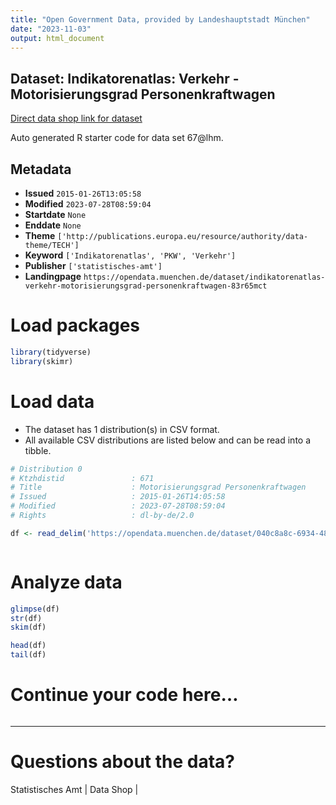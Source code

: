 ```yaml
---
title: "Open Government Data, provided by Landeshauptstadt München"
date: "2023-11-03"
output: html_document
---
```


## Dataset: Indikatorenatlas: Verkehr - Motorisierungsgrad Personenkraftwagen

[Direct data shop link for dataset](https://opendata.muenchen.de/dataset/indikatorenatlas-verkehr-motorisierungsgrad-personenkraftwagen-83r65mct)

Auto generated R starter code for data set 67@lhm.

## Metadata

- **Issued** `2015-01-26T13:05:58`
- **Modified** `2023-07-28T08:59:04`
- **Startdate** `None`
- **Enddate** `None`
- **Theme** `['http://publications.europa.eu/resource/authority/data-theme/TECH']`
- **Keyword** `['Indikatorenatlas', 'PKW', 'Verkehr']`
- **Publisher** `['statistisches-amt']`
- **Landingpage** `https://opendata.muenchen.de/dataset/indikatorenatlas-verkehr-motorisierungsgrad-personenkraftwagen-83r65mct`


# Load packages

```r

library(tidyverse)
library(skimr)

```

# Load data

-   The dataset has 1 distribution(s) in CSV format.
-   All available CSV distributions are listed below and can be read into a tibble.

```r

# Distribution 0
# Ktzhdistid               : 671
# Title                    : Motorisierungsgrad Personenkraftwagen
# Issued                   : 2015-01-26T14:05:58
# Modified                 : 2023-07-28T08:59:04
# Rights                   : dl-by-de/2.0

df <- read_delim('https://opendata.muenchen.de/dataset/040c8a8c-6934-48e6-8413-70b07f99a970/resource/627ff66d-010b-4e37-9509-d68646ba7a6f/download/indikat_verkehr_motorisierungsgrad_personenkraftwagen_240723.csv')



```

# Analyze data

```r

glimpse(df)
str(df)
skim(df)

head(df)
tail(df)

```

# Continue your code here...

```r

```

------------------------------------------------------------------------

# Questions about the data?

Statistisches Amt | Data Shop | 
